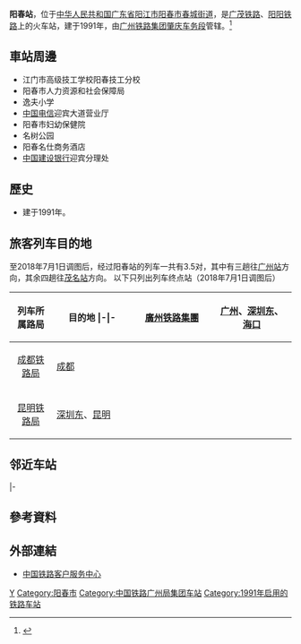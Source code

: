 {{not|春阳站}}
{{Infobox China railway station
|车站名称 = 阳春站
|图片 = 
|图片介绍 = 
|其他名称 = 
|车站拼音 = Yangchun
|英文名称 = Yangchun Railway Station
|车站代码 = 24158<ref>{{cite book|title=中华人民共和国铁路车站代码（GB/T 10302-2010）|publisher=中国标准出版社|year=2010|isbn=155066140495|ignore-isbn-error=true|pages=43}}</ref>
|电报码 = YQQ
|拼音码 = YCH
|车站地址 = [[广东省|广东省]][[阳江市|阳江市]][[阳春市|阳春市]][[春城街道_(阳春市)|春城街道]]
|坐标 = 
|归属 = [[广州铁路集团|广州铁路集团]][[肇庆车务段|肇庆车务段]]
|线路 = [[广茂铁路|广茂铁路]]、[[阳阳铁路|阳阳铁路]]
|车站等级 = [[四等站_(中铁)|四等站]]
|月台数目 = 
|股道数目 = 
}}
'''阳春站'''，位于[[中华人民共和国|中华人民共和国]][[广东省|广东省]][[阳江市|阳江市]][[阳春市|阳春市]][[春城街道_(阳春市)|春城街道]]，是[[广茂铁路|广茂铁路]]、[[阳阳铁路|阳阳铁路]]上的火车站，建于1991年，由[[广州铁路集团|广州铁路集团]][[肇庆车务段|肇庆车务段]]管辖。<ref>{{Cite web |url=http://search.huochepiao.com/huochezhan/jieshao/851.htm |title=阳春火车站介绍 |accessdate=2018-02-10 |archive-date=2018-02-10 |archive-url=https://web.archive.org/web/20180210180355/http://search.huochepiao.com/huochezhan/jieshao/851.htm |dead-url=no }}</ref>
==車站周邊==
* 江门市高级技工学校阳春技工分校
* 阳春市人力资源和社会保障局
* 逸夫小学
* [[中国电信|中国电信]]迎宾大道营业厅
* 阳春市妇幼保健院
* 名树公园
* 阳春名仕商务酒店
* [[中国建设银行|中国建设银行]]迎宾分理处

==歷史==
* 建于1991年。
== 旅客列车目的地 ==
至2018年7月1日调图后，经过阳春站的列车一共有3.5对，其中有三趟往[[广州站|广州站]]方向，其余四趟往[[茂名站|茂名站]]方向。
以下只列出列车终点站（2018年7月1日调图后）
{| class="wikitable sortable" style="font-size: 90%"
!width=15% |列车所属路局
!目的地
|-|-
|<center>[[廣州铁路集團|廣州铁路集團]]
|[[广州站|广州]]、[[深圳东站|深圳东]]、[[海口站|海口]]
|-
|<center>[[成都铁路局|成都铁路局]]
|[[成都站|成都]]
|-
|<center>[[昆明铁路局|昆明铁路局]]
|[[深圳东站|深圳东]]、[[昆明站|昆明]]
|}

== 邻近车站 ==
{{start rail box|[[File:China_Railways.svg|16px]] [[中国铁路|中国铁路]]}}
{{s-inop|[[黑石岗站|黑石岗站]]|{{站|广州}}/{{站|石围塘}}方向}}
{{s-line|[[广茂铁路|广茂铁路]]<br />阳春站}}
{{s-inop|[[石菉站|石菉站]]|{{站|茂名西}}方向}}
|-
{{terminus}}
{{s-line|[[阳阳铁路|阳阳铁路]]<br />阳春站}}
{{s-inop|[[岗美站|岗美站]]|{{站|阳江港}}方向}}
{{end box}}
==參考資料==
{{reflist}}
==外部連結==
* [http://www.12306.cn/mormhweb/ 中国铁路客户服务中心] {{Wayback|url=http://www.12306.cn/mormhweb/ |date=20180205163941 }}
{{China-rail-stub}}
{{广茂铁路}}
{{阳阳铁路}}
[[Category:阳江市铁路车站|Y]]
[[Category:阳春市|Category:阳春市]]
[[Category:中国铁路广州局集团车站|Category:中国铁路广州局集团车站]]
[[Category:1991年启用的铁路车站|Category:1991年启用的铁路车站]]